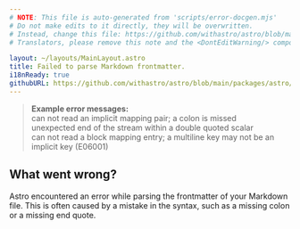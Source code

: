 ```yaml
---
# NOTE: This file is auto-generated from 'scripts/error-docgen.mjs'
# Do not make edits to it directly, they will be overwritten.
# Instead, change this file: https://github.com/withastro/astro/blob/main/packages/astro/src/core/errors/errors-data.ts
# Translators, please remove this note and the <DontEditWarning/> component.

layout: ~/layouts/MainLayout.astro
title: Failed to parse Markdown frontmatter.
i18nReady: true
githubURL: https://github.com/withastro/astro/blob/main/packages/astro/src/core/errors/errors-data.ts
---
```


<DontEditWarning />


> **Example error messages:**<br/>
can not read an implicit mapping pair; a colon is missed<br/>
unexpected end of the stream within a double quoted scalar<br/>
can not read a block mapping entry; a multiline key may not be an implicit key (E06001)

## What went wrong?
Astro encountered an error while parsing the frontmatter of your Markdown file.
This is often caused by a mistake in the syntax, such as a missing colon or a missing end quote.



